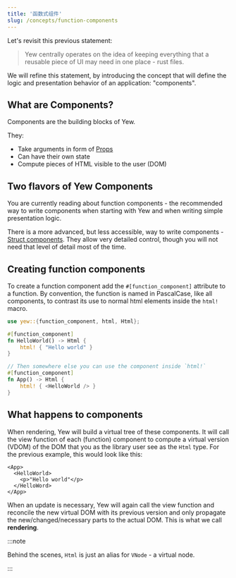 ```yaml
---
title: '函数式组件'
slug: /concepts/function-components
---
```


Let's revisit this previous statement:

> Yew centrally operates on the idea of keeping everything that a reusable piece of
> UI may need in one place - rust files.

We will refine this statement, by introducing the concept that will define the logic and
presentation behavior of an application: "components".

## What are Components?

Components are the building blocks of Yew.

They:

- Take arguments in form of [Props](./properties.mdx)
- Can have their own state
- Compute pieces of HTML visible to the user (DOM)

## Two flavors of Yew Components

You are currently reading about function components - the recommended way to write components
when starting with Yew and when writing simple presentation logic.

There is a more advanced, but less accessible, way to write components - [Struct components](advanced-topics/struct-components/introduction.mdx).
They allow very detailed control, though you will not need that level of detail most of the time.

## Creating function components

To create a function component add the `#[function_component]` attribute to a function.
By convention, the function is named in PascalCase, like all components, to contrast its
use to normal html elements inside the `html!` macro.

```rust
use yew::{function_component, html, Html};

#[function_component]
fn HelloWorld() -> Html {
    html! { "Hello world" }
}

// Then somewhere else you can use the component inside `html!`
#[function_component]
fn App() -> Html {
    html! { <HelloWorld /> }
}
```

## What happens to components

When rendering, Yew will build a virtual tree of these components.
It will call the view function of each (function) component to compute a virtual version (VDOM) of the DOM
that you as the library user see as the `Html` type.
For the previous example, this would look like this:

```xhtml
<App>
  <HelloWorld>
    <p>"Hello world"</p>
  </HelloWord>
</App>
```

When an update is necessary, Yew will again call the view function and reconcile the new virtual DOM with its
previous version and only propagate the new/changed/necessary parts to the actual DOM.
This is what we call **rendering**.

:::note

Behind the scenes, `Html` is just an alias for `VNode` - a virtual node.

:::
